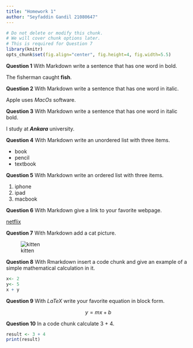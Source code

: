 ```yaml
---
title: "Homework 1"
author: "Seyfaddin Gandil 21080647"
---
```


```r
# Do not delete or modify this chunk.
# We will cover chunk options later.
# This is required for Question 7
library(knitr)
opts_chunk$set(fig.align="center", fig.height=4, fig.width=5.5)
```

**Question 1** With Markdown write a sentence that has one word in bold.

The fisherman caught **fish**.

**Question 2** With Markdown write a sentence that has one word in italic.

Apple uses _MacOs_ software.

**Question 3** With Markdown write a sentence that has one word in italic bold.

I study at **_Ankara_** university.

**Question 4** With Markdown write an unordered list with three items.

* book
* pencil
* textbook

**Question 5** With Markdown write an ordered list with three items.

1. iphone
2. ipad
3. macbook

**Question 6** With Markdown give a link to your favorite webpage.

[netflix](https://www.netflix.com/browse)

**Question 7** With Markdown add a cat picture.

![kitten](https://images6.alphacoders.com/337/337780.jpg)

**Question 8** With Rmarkdown insert a code chunk and give an example of a simple mathematical calculation in it.

```r
x<- 2
y<- 5
x + y
```

**Question 9** With $LaTeX$ write your favorite equation in block form.

$$
y = mx + b
$$

**Question 10** In a code chunk calculate 3 + 4.

```r
result <- 3 + 4
print(result)
```





